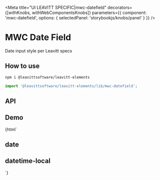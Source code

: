 

<Meta
  title="UI LEAVITT SPECIFIC|mwc-datefield"
  decorators={[withKnobs, withWebComponentsKnobs]}
  parameters={{ component: 'mwc-datefield', options: { selectedPanel: 'storybookjs/knobs/panel' } }}
/>

# MWC Date Field

Date input style per Leavitt specs

## How to use

```bash
npm i @leavittsoftware/leavitt-elements
```

```js
import '@leavittsoftware/leavitt-elements/lib/mwc-datefield';
```

## API

<Props of="mwc-datefield" />

## Demo

<Preview withToolbar>
  <Story name="Docs">{html`<h2>date</h2>
    <mwc-datefield></mwc-datefield>
    <h2>datetime-local</h2>
    <mwc-datefield date-type="datetime-local"></mwc-datefield>`}</Story>
</Preview>
